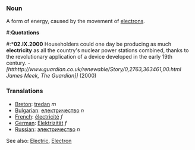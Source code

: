 ===Noun===
A form of energy, caused by the movement of [[electron]]s.

#:'''Quotations'''
#:*'''02.IX.2000''' Householders could one day be producing as much '''electricity''' as all the country's nuclear power stations combined, thanks to the revolutionary application of a device developed in the early 19th century. - ''[htthttp://www.guardian.co.uk/renewable/Story/0,2763,363461,00.html James Meek, The Guardian]]'' (2000)

===Translations===
*[[Breton]]: [[tredan]] ''m''
*[[Bulgarian]]: [[електричество]] ''n''
*[[French]]: [[électricité]] ''f''
*[[German]]: [[Elektrizität]] ''f''
*[[Russian]]: [[электричество]] ''n''

See also: [[Electric]], [[Electron]]